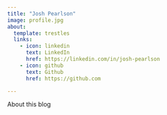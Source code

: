```yaml
---
title: "Josh Pearlson"
image: profile.jpg
about:
  template: trestles
  links:
    - icon: linkedin
      text: LinkedIn
      href: https://linkedin.com/in/josh-pearlson
    - icon: github
      text: Github
      href: https://github.com

---
```


About this blog
